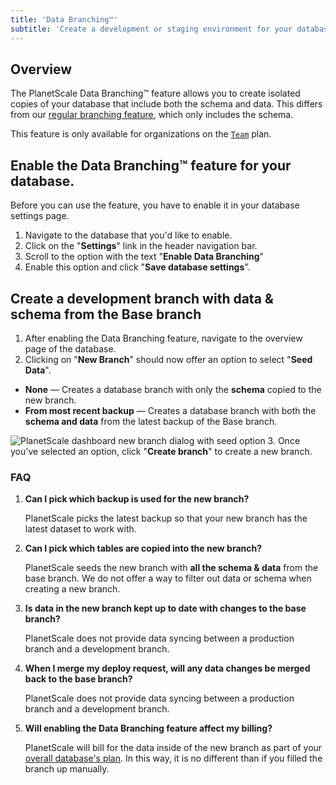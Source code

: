 ```yaml
---
title: 'Data Branching™'
subtitle: 'Create a development or staging environment for your database pre-seeded with data and schema'
---
```


## Overview

The PlanetScale Data Branching&trade; feature allows you to create isolated copies of your database that include both the schema and data. This differs from our [regular branching feature](/concepts/branching), which only includes the schema.

This feature is only available for organizations on the [`Team`](https://planetscale.com/pricing) plan.

## Enable the Data Branching&trade; feature for your database.
Before you can use the feature, you have to enable it in your database settings page.

1. Navigate to the database that you'd like to enable. 
2. Click on the "**Settings**" link in the header navigation bar. 
3. Scroll to the option with the text "**Enable Data Branching**"
4. Enable this option and click "**Save database settings**".


<VideoBlock src='/img/docs/enable-data-branching.mp4' />


## Create a development branch with data & schema from the Base branch
1. After enabling the Data Branching feature, navigate to the overview page of the database.
2. Clicking on "**New Branch**" should now offer an option to select "**Seed Data**".
- **None** &mdash; Creates a database branch with only the **schema** copied to the new branch.
- **From most recent backup** &mdash; Creates a database branch with both the **schema and data** from the latest backup of the Base branch.

![PlanetScale dashboard new branch dialog with seed option](/img/docs/new-data-branch.png)
3. Once you've selected an option, click "**Create branch**" to create a new branch.

<VideoBlock src='/img/docs/create-new-data-branch.mp4' />



### FAQ

1. **Can I pick which backup is used for the new branch?**

   PlanetScale picks the latest backup so that your new branch has the latest dataset to work with.

2. **Can I pick which tables are copied into the new branch?**

   PlanetScale seeds the new branch with **all the schema & data** from the base branch. 
   We do not offer a way to filter out data or schema when creating a new branch.

3. **Is data in the new branch kept up to date with changes to the base branch?**

   PlanetScale does not provide data syncing between a production branch and a development branch.

4. **When I merge my deploy request, will any data changes be merged back to the base branch?**

   PlanetScale does not provide data syncing between a production branch and a development branch.

5. **Will enabling the Data Branching feature affect my billing?**

   PlanetScale will bill for the data inside of the new branch as part of your [overall database's plan](/concepts/billing#planetscale-plans). In this way, it is no different than if you filled the branch up manually.
